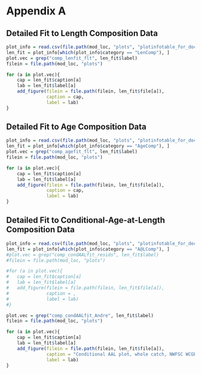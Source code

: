 \clearpage

# Appendix A

## Detailed Fit to Length Composition Data 

```r
plot_info = read.csv(file.path(mod_loc, "plots", "plotinfotable_for_doc.csv"))
len_fit = plot_info[which(plot_info$category == "LenComp"), ]
plot.vec = grep("comp_lenfit_flt", len_fit$label)
filein = file.path(mod_loc, "plots")

for (a in plot.vec){
	cap = len_fit$caption[a]
	lab = len_fit$label[a]
	add_figure(filein = file.path(filein, len_fit$file[a]), 
			   caption = cap, 
			   label = lab)
}

```

\clearpage

## Detailed Fit to Age Composition Data 


```r
plot_info = read.csv(file.path(mod_loc, "plots", "plotinfotable_for_doc.csv"))
len_fit = plot_info[which(plot_info$category == "AgeComp"), ]
plot.vec = grep("comp_agefit_flt", len_fit$label)
filein = file.path(mod_loc, "plots")

for (a in plot.vec){
	cap = len_fit$caption[a]
	lab = len_fit$label[a]
	add_figure(filein = file.path(filein, len_fit$file[a]), 
			   caption = cap, 
			   label = lab)
}

```

\clearpage

## Detailed Fit to Conditional-Age-at-Length Composition Data 


```r
plot_info = read.csv(file.path(mod_loc, "plots", "plotinfotable_for_doc.csv"))
len_fit = plot_info[which(plot_info$category == "A@LComp"), ]
#plot.vec = grep("comp_condAALfit_resids", len_fit$label)
#filein = file.path(mod_loc, "plots")

#for (a in plot.vec){
#	cap = len_fit$caption[a]
#	lab = len_fit$label[a]
#	add_figure(filein = file.path(filein, len_fit$file[a]), 
#			   caption = , 
#			   label = lab)
#}

plot.vec = grep("comp_condAALfit_Andre", len_fit$label)
filein = file.path(mod_loc, "plots")

for (a in plot.vec){
	cap = len_fit$caption[a]
	lab = len_fit$label[a]
	add_figure(filein = file.path(filein, len_fit$file[a]), 
			   caption = "Conditional AAL plot, whole catch, NWFSC WCGBT survey. These plots show mean age and std. dev. in conditional age-at-length. Left plots are mean age-at-length by size-class (obs. and pred.) with 90 percent CIs based on adding 1.64 SE of mean to the data. Right plots in each pair are SE of mean age-at-length (obs. and pred.) with 90 percent CIs based on the chi-square distribution", 
			   label = lab)
}

```
